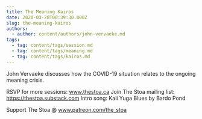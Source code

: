 ```yaml
---
title: The Meaning Kairos
date: 2020-03-28T00:39:30.000Z
slug: the-meaning-kairos
authors:
  - author: content/authors/john-vervaeke.md
tags:
  - tag: content/tags/session.md
  - tag: content/tags/meaning.md
  - tag: content/tags/kairos.md
---
```


John Vervaeke discusses how the COVID-19 situation relates to the ongoing meaning crisis. 

RSVP for more sessions: www.thestoa.ca
Join The Stoa mailing list: https://thestoa.substack.com
Intro song: Kali Yuga Blues by Bardo Pond

Support The Stoa @ www.patreon.com/the_stoa
